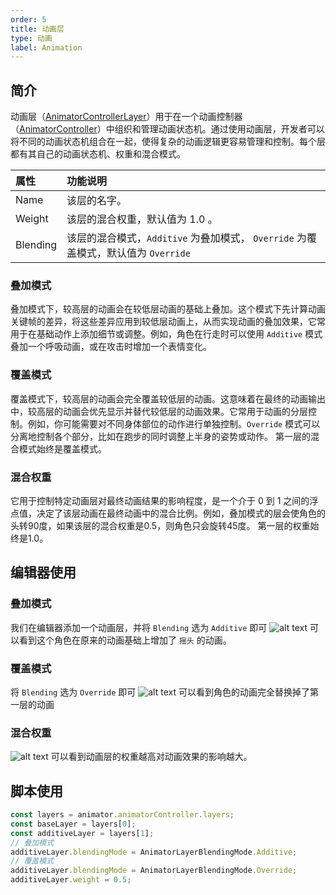 ```yaml
---
order: 5
title: 动画层
type: 动画
label: Animation
---
```


## 简介
动画层（[AnimatorControllerLayer](/apis/core/#AnimatorControllerLayer)）用于在一个动画控制器（[AnimatorController](/apis/core/#AnimatorController)）中组织和管理动画状态机。通过使用动画层，开发者可以将不同的动画状态机组合在一起，使得复杂的动画逻辑更容易管理和控制。每个层都有其自己的动画状态机、权重和混合模式。

| 属性     | 功能说明                                                                           |
| :------- | :--------------------------------------------------------------------------------- |
| Name     | 该层的名字。                                                                       |
| Weight   | 该层的混合权重，默认值为 1.0 。                                                    |
| Blending | 该层的混合模式，`Additive` 为叠加模式， `Override` 为覆盖模式，默认值为 `Override` |

### 叠加模式
叠加模式下，较高层的动画会在较低层动画的基础上叠加。这个模式下先计算动画关键帧的差异，将这些差异应用到较低层动画上，从而实现动画的叠加效果，它常用于在基础动作上添加细节或调整。例如，角色在行走时可以使用 `Additive` 模式叠加一个呼吸动画，或在攻击时增加一个表情变化。

### 覆盖模式
覆盖模式下，较高层的动画会完全覆盖较低层的动画。这意味着在最终的动画输出中，较高层的动画会优先显示并替代较低层的动画效果。它常用于动画的分层控制。例如，你可能需要对不同身体部位的动作进行单独控制。`Override` 模式可以分离地控制各个部分，比如在跑步的同时调整上半身的姿势或动作。
<Callout type="info">
第一层的混合模式始终是覆盖模式。
</Callout>

### 混合权重
它用于控制特定动画层对最终动画结果的影响程度，是一个介于 0 到 1 之间的浮点值，决定了该层动画在最终动画中的混合比例。例如，叠加模式的层会使角色的头转90度，如果该层的混合权重是0.5，则角色只会旋转45度。
<Callout type="info">
第一层的权重始终是1.0。
</Callout>




## 编辑器使用
### 叠加模式
我们在编辑器添加一个动画层，并将 `Blending` 选为 `Additive` 即可
![alt text](https://mdn.alipayobjects.com/huamei_3zduhr/afts/img/A*JyqiQ6kvqBcAAAAAAAAAAAAADsJ_AQ/original)
可以看到这个角色在原来的动画基础上增加了 `摇头` 的动画。

### 覆盖模式
将 `Blending` 选为 `Override` 即可
![alt text](https://mdn.alipayobjects.com/huamei_3zduhr/afts/img/A*5TfbQJjPZDMAAAAAAAAAAAAADsJ_AQ/original)
可以看到角色的动画完全替换掉了第一层的动画

### 混合权重
![alt text](https://mdn.alipayobjects.com/huamei_3zduhr/afts/img/A*HSxgTZIDqQ0AAAAAAAAAAAAADsJ_AQ/original)
可以看到动画层的权重越高对动画效果的影响越大。


## 脚本使用

```typescript
const layers = animator.animatorController.layers;
const baseLayer = layers[0];
const additiveLayer = layers[1];
// 叠加模式
additiveLayer.blendingMode = AnimatorLayerBlendingMode.Additive;
// 覆盖模式
additiveLayer.blendingMode = AnimatorLayerBlendingMode.Override;
additiveLayer.weight = 0.5;
```
<Playground href="/embed/skeleton-animation-additive" />